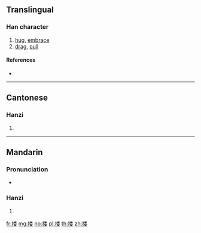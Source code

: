 {{also|摟}}
==Translingual==

===Han character===
{{Han char|rn=64|rad=手|as=09|sn=12|four=|canj=QFDV|ids=⿰扌娄}}

# [[hug]], [[embrace]]
# [[drag]], [[pull]]

====References====
* {{Han ref|kx=0445.341|hdz=31923.120|uh=6402|ud=25602}}

----

==Cantonese==

===Hanzi===
{{yue-hanzi|jyut=[[lau1]], [[lau2]], [[lau4]], [[lau5]]|y=lau1, lau2, lau4, lau5|tra=摟}}

# {{defn|lang=yue|sort=手09}}

----

==Mandarin==

===Pronunciation===
* {{audio|Zh-lou.ogg|Audio|lang=cmn}}

===Hanzi===
{{cmn-hanzi|tra=摟|pin=[[lǒu]] ([[lou3]]), [[lōu]] ([[lou1]]), [[lóu]] ([[lou2]])|wg=lou<sup>3</sup>, lou<sup>1</sup>, lou<sup>2</sup>}}

# {{defn|lang=cmn|sort=手09}}

[[fr:搂]]
[[mg:搂]]
[[no:搂]]
[[pl:搂]]
[[th:搂]]
[[zh:搂]]